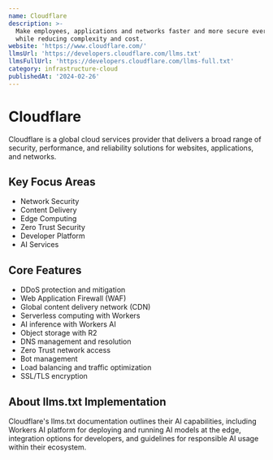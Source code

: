 ```yaml
---
name: Cloudflare
description: >-
  Make employees, applications and networks faster and more secure everywhere,
  while reducing complexity and cost.
website: 'https://www.cloudflare.com/'
llmsUrl: 'https://developers.cloudflare.com/llms.txt'
llmsFullUrl: 'https://developers.cloudflare.com/llms-full.txt'
category: infrastructure-cloud
publishedAt: '2024-02-26'
---
```


# Cloudflare

Cloudflare is a global cloud services provider that delivers a broad range of security, performance, and reliability solutions for websites, applications, and networks.

## Key Focus Areas

- Network Security
- Content Delivery
- Edge Computing
- Zero Trust Security
- Developer Platform
- AI Services

## Core Features

- DDoS protection and mitigation
- Web Application Firewall (WAF)
- Global content delivery network (CDN)
- Serverless computing with Workers
- AI inference with Workers AI
- Object storage with R2
- DNS management and resolution
- Zero Trust network access
- Bot management
- Load balancing and traffic optimization
- SSL/TLS encryption

## About llms.txt Implementation

Cloudflare's llms.txt documentation outlines their AI capabilities, including Workers AI platform for deploying and running AI models at the edge, integration options for developers, and guidelines for responsible AI usage within their ecosystem.
